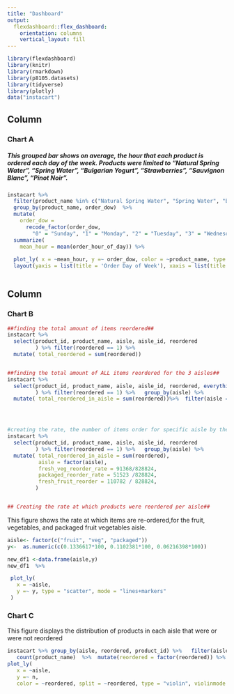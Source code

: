 ```yaml
---
title: "Dashboard"
output: 
  flexdashboard::flex_dashboard:
    orientation: columns
    vertical_layout: fill
---
```


```r
library(flexdashboard)
library(knitr)
library(rmarkdown)
library(p8105.datasets)
library(tidyverse)
library(plotly)
data("instacart")

```

Column {data-width=650}
-----------------------------------------------------------------------

### Chart A
##### This grouped bar shows on average, the hour that each product is ordered each day of the week. Products were limited to "Natural Spring Water", "Spring Water", "Bulgarian Yogurt", "Strawberries", "Sauvignon Blanc", "Pinot Noir".
```r
instacart %>%
  filter(product_name %in% c("Natural Spring Water", "Spring Water", "Bulgarian Yogurt", "Strawberries", "Sauvignon Blanc", "Pinot Noir")) %>%
  group_by(product_name, order_dow)  %>%
  mutate(
    order_dow = 
      recode_factor(order_dow,
        "0" = "Sunday", "1" = "Monday", "2" = "Tuesday", "3" = "Wednesday", "4"= "Thursday", "5" = "Friday", "6" = "Saturday")) %>% 
  summarize(
    mean_hour = mean(order_hour_of_day)) %>% 
  
  plot_ly( x = ~mean_hour, y =~ order_dow, color = ~product_name, type = "bar", orientation = 'h') %>% 
  layout(yaxis = list(title = 'Order Day of Week'), xaxis = list(title = 'Mean Hour of the Day'),  colors = "viridis", barmode = 'group')
 
```

Column {data-width=350}
-----------------------------------------------------------------------

### Chart B
```r
##finding the total amount of items reordered##
instacart %>% 
  select(product_id, product_name, aisle, aisle_id, reordered
         ) %>% filter(reordered == 1) %>% 
  mutate( total_reordered = sum(reordered))


##finding the total amount of ALL items reordered for the 3 aisles##
instacart %>% 
  select(product_id, product_name, aisle, aisle_id, reordered, everything()
         ) %>% filter(reordered == 1) %>%   group_by(aisle) %>% 
  mutate( total_reordered_in_aisle = sum(reordered))%>%  filter(aisle == c("fresh vegetables", "fresh fruits", "packaged vegetables fruits")) 




#creating the rate, the number of items order for specific aisle by the 
instacart %>% 
  select(product_id, product_name, aisle, aisle_id, reordered
         ) %>% filter(reordered == 1) %>%   group_by(aisle) %>% 
  mutate( total_reordered_in_aisle = sum(reordered),
          aisle = factor(aisle),
          fresh_veg_reorder_rate = 91368/828824,
          packaged_reorder_rate = 51523	/828824,
          fresh_fruit_reorder = 110782 / 828824,
         )


## Creating the rate at which products were reordered per aisle##
```


This figure shows the rate at which items are re-ordered,for the fruit, vegetables, and packaged fruit vegetables aisle.
```r
aisle<- factor(c("fruit", "veg", "packaged")) 
y<-  as.numeric(c(0.1336617*100, 0.1102381*100,	0.06216398*100))

new_df1 <-data.frame(aisle,y)
new_df1  %>% 

 plot_ly(
   x = ~aisle,
   y =~ y, type = "scatter", mode = "lines+markers"
 )
```

### Chart C
This figure displays the distribution of products in each aisle that were or were not reordered
```r
instacart %>% group_by(aisle, reordered, product_id) %>%   filter(aisle %in% c("fresh vegetables", "packaged vegetables fruits"))%>%
   count(product_name)  %>%  mutate(reordered = factor(reordered)) %>% 
plot_ly(
   x = ~aisle,
   y =~ n, 
   color = ~reordered, split = ~reordered, type = "violin", violinmode = "group")
```

